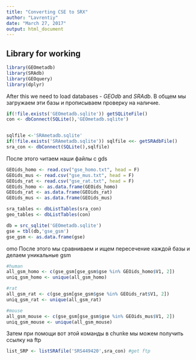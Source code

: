 ```yaml
---
title: "Converting CSE to SRX"
author: "Lavrentiy"
date: "March 27, 2017"
output: html_document
---
```


## Library for working
```r
library(GEOmetadb)
library(SRAdb)
library(GEOquery)
library(dplyr)
```

After this we need to load databases - *GEOdb* and *SRAdb*. В общем мы загружаем эти базы и прописываем проверку на наличие.
```r
if(!file.exists('GEOmetadb.sqlite')) getSQLiteFile()
con <- dbConnect(SQLite(),'GEOmetadb.sqlite')


sqlfile <-'SRAmetadb.sqlite'
if(!file.exists('SRAmetadb.sqlite')) sqlfile <<- getSRAdbFile()
sra_con <- dbConnect(SQLite(),sqlfile)

```

После этого читаем наши файлы с gds
```r
GEOids_homo <- read.csv("gse_homo.txt", head = F)
GEOids_mus <- read.csv("gse_mus.txt", head = F)
GEOids_rat <- read.csv("gse_rat.txt", head = F)
GEOids_homo <- as.data.frame(GEOids_homo)
GEOids_rat <- as.data.frame(GEOids_rat)
GEOids_mus <- as.data.frame(GEOids_mus)

```

```r
sra_tables <- dbListTables(sra_con)
geo_tables <- dbListTables(con)

db = src_sqlite('GEOmetadb.sqlite')
gse = tbl(db,'gse_gsm')
gse_gsm <- as.data.frame(gse)
```
omo
После этого мы сравниваем и ищем пересечение каждой базы и делаем уникальные gsm
```r
#human
all_gsm_homo <- c(gse_gsm[gse_gsm$gse %in% GEOids_homo$V1, 2])
uniq_gsm_homo <- unique(all_gsm_homo)

#rat
all_gsm_rat <- c(gse_gsm[gse_gsm$gse %in% GEOids_rat$V1, 2])
uniq_gsm_rat <- unique(all_gsm_rat)

#mouse
all_gsm_mouse <- c(gse_gsm[gse_gsm$gse %in% GEOids_mus$V1, 2])
uniq_gsm_mouse <- unique(all_gsm_mouse)
```


Затем при помощи вот этой команды в chunke мы можем получить ссылку на ftp
```r

list_SRP <- listSRAfile('SRS449420',sra_con) #get ftp
```

